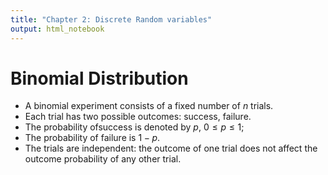 ```yaml
---
title: "Chapter 2: Discrete Random variables"
output: html_notebook
---
```


# Binomial Distribution 

* A binomial experiment consists of a fixed number of $n$ trials. 
* Each trial has two possible outcomes: success, failure. 
* The probability ofsuccess is denoted by $p$, $0\leq p \leq 1$;
* The probability of failure is $1-p$. 
* The trials are independent: the outcome of one trial does not affect the  outcome probability of any other trial. 

